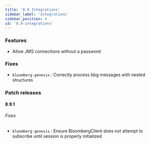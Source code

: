 ```yaml
---
title: '8.9 Integrations'
sidebar_label: 'Integrations'
sidebar_position: 4
id: '8.9-integrations'
---
```


### Features

* Allow JMS connections without a password 

### Fixes

* `bloomberg-genesis` : Correctly process bbg messages with nested structures 

### Patch releases

#### 8.9.1

###### Fixes

* `bloomberg-genesis` : Ensure BloombergClient does not attempt to subscribe until session is properly initialized 





